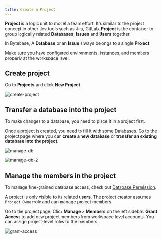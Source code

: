 ```yaml
---
title: Create a Project
---
```


**Project** is a logic unit to model a team effort. It's similar to the project concept in other dev tools such as Jira, GitLab. **Project** is the container to group logically related **Databases**, **Issues** and **Users** together.

In Bytebase, A **Database** or an **Issue** always belongs to a single **Project**.

Make sure you have configured environments, instances, and members properly at the workspace level.

## Create project

Go to **Projects** and click **New Project**.

![create-project](/content/docs/get-started/step-by-step/create-a-project/create-project.webp)

## Transfer a database into the project

<HintBlock type="info">

To make changes to a database, you need to place it in a project first.

</HintBlock>

Once a project is created, you need to fill it with some Databases. Go to the project page where you can **create a new database** or **transfer an existing database into the project**.

![manage-db](/content/docs/get-started/step-by-step/create-a-project/manage-db.webp)

![manage-db-2](/content/docs/get-started/step-by-step/create-a-project/manage-db-2.webp)

## Manage the members in the project

<HintBlock type="info">

To manage fine-grained database access, check out [Database Permission](/docs/security/database-permission/overview/).

</HintBlock>

A project is only visible to its related **users**. The project creator assumes `Project Owner`role and can manage project members.

Go to the project page. Click **Manage** > **Members** on the left sidebar. **Grant Access** to add new project members from workspace level accounts. You can assign project-level roles to the members.

![grant-access](/content/docs/get-started/step-by-step/create-a-project/grant-access.webp)
